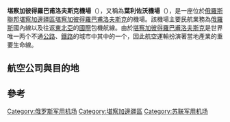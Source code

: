 {{noteTA
|1=zh-hans:巴甫洛夫斯克; zh-tw:巴夫洛夫斯克;
}}
{{Infobox airport
| name         = 堪察加彼得羅巴甫洛夫斯克机场
| nativename   =
| nativename-a = {{nobold|Аэропорт Елизово}}
| nativename-r =
| image        = Kamchatka 2010 694 (5283629947).jpg
| image-width  = 250
| caption      =
| IATA         = PKC
| ICAO         = UHPP
| pushpin_map            = Russia Kamchatka Krai
| pushpin_map_caption    = [[堪察加邊疆區|堪察加邊疆區]]堪察加彼得羅巴甫洛夫斯克機場位置
| pushpin_label          = PKC
| pushpin_label_position = bottom
| type         = 民用
| owner        =
| operator     = [[彼得羅巴甫洛夫斯克航空事業|彼得羅巴甫洛夫斯克航空事業]]
| city-served  = [[堪察加彼得羅巴甫洛夫斯克|堪察加彼得羅巴甫洛夫斯克]]
| location     = {{RUS}}[[堪察加彼得羅巴甫洛夫斯克|堪察加彼得羅巴甫洛夫斯克]]
| hub          =
* [[彼得羅巴甫洛夫斯克航空事業|彼得羅巴甫洛夫斯克航空事業]]
| elevation-f  = 131
| elevation-m  = 40
| coordinates  = {{Coord|53|10|3.72|N|158|27|12.96|E|type:airport}}
| website      = [http://www.airport-pkc.ru/ airport-pkc.ru]
| metric-elev  =
| metric-rwy   =
| r1-number    = 16R/34L
| r1-length-f  = 11,155
| r1-length-m  = 3,400
| r1-surface   = 混凝土
| r2-number    = 16L/34R
| r2-length-f  = 11,148
| r2-length-m  = 3,398
| r2-surface   = 混凝土
| stat-year    =
| stat1-header =
| stat1-data   =
| stat2-header =
| stat2-data   =
| footnotes    = Source: Airport Charts<ref name="chart">{{Cite web |url=http://www.pentekesti.com/sites/default/files/charts/UHPP-1611.pdf |title=UHPP charts (Jeppesen) |access-date=2017-04-26 |archive-url=https://web.archive.org/web/20161127022921/http://www.pentekesti.com/sites/default/files/charts/UHPP-1611.pdf |archive-date=2016-11-27 |dead-url=yes }}</ref>
}}

'''堪察加彼得羅巴甫洛夫斯克機場'''（{{lang-ru|Аэропорт Петропа́вловск-Камча́тский}}），又稱為'''葉利佐沃機場'''（{{lang-ru|Аэропорт Елизово}}），是一座位於[[俄羅斯聯邦|俄羅斯聯邦]][[堪察加邊疆區|堪察加邊疆區]][[堪察加彼得羅巴甫洛夫斯克|堪察加彼得羅巴甫洛夫斯克]]的機場。該機場主要民航業務為[[俄羅斯|俄羅斯]]國內線以及往返[[東北亞|東北亞]]的[[國際|國際]]包機航線。由於[[堪察加彼得羅巴甫洛夫斯克|堪察加彼得羅巴甫洛夫斯克]]是世界唯一两个不通[[公路|公路]]、[[鐵路|鐵路]]的城市中其中的一个，因此航空運輸扮演著當地產業的重要生命線。

==航空公司與目的地==
{{airport-dest-list
|[[阿芙羅拉航空|阿芙羅拉航空]]|[[哈巴罗夫斯克机场|哈巴罗夫斯克]]、[[符拉迪沃斯托克国际机场|符拉迪沃斯托克]]
|[[俄羅斯航空|俄羅斯航空]]|[[谢列梅捷沃国际机场|莫斯科 - 谢列梅捷沃]]
|[[符拉迪沃斯托克航空|符拉迪沃斯托克航空]]|[[哈巴罗夫斯克新机场|哈巴罗夫斯克]]、[[符拉迪沃斯托克国际机场|符拉迪沃斯托克]]<ref>{{cite web|title=Summer timetable Vladivostok Air|url=http://www.vladivostokavia.ru/en/passengers/news/2012-03-26-01358/|publisher=Vladivostok Air|accessdate=26 March 2012|deadurl=yes|archiveurl=https://web.archive.org/web/20120513052306/http://www.vladivostokavia.ru/en/passengers/news/2012-03-26-01358/|archivedate=2012年5月13日}}</ref> <br> '''季節性包機'''：[[成田国际机场|东京 - 成田]]
|[[西伯利亚航空|西伯利亚航空]]|[[托尔马切沃机场|新西伯利亞]]、[[符拉迪沃斯托克国际机场|符拉迪沃斯托克]]
}}

==參考==
{{reflist}}

{{Airports in Russia}}

[[Category:俄罗斯军用机场|Category:俄罗斯军用机场]]
[[Category:堪察加邊疆區|Category:堪察加邊疆區]]
[[Category:苏联军用机场|Category:苏联军用机场]]